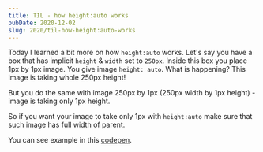 ```yaml
---
title: TIL - how height:auto works
pubDate: 2020-12-02
slug: 2020/til-how-height:auto-works
---
```



Today I learned a bit more on how `height:auto` works. Let's say you have a box that has
implicit `height` & `width` set to `250px`. Inside this box you place 1px by 1px image.
You give image `height: auto`. What is happening? This image is taking whole 250px height!

<BlogPostImage src="2020-12-02-1" alt="1x1 px box" />

But you do the same with image 250px by 1px (250px width by 1px height) - image is taking only 1px height.

<BlogPostImage src="2020-12-02-250" alt="250x250px box" />

So if you want your image to take only 1px with `height:auto` make sure that such image has full width
of parent.

You can see example in this [codepen](https://codepen.io/krzysztofzuraw/pen/oNzXEGY).
